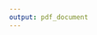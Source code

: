 ```yaml
---
output: pdf_document
---
```


\begin{centering}

\vspace{3 cm}

\LARGE

{\bf Estimating Under 5 Mortality of Municipalities in Mexico: 2000-2015}

\vspace{1.5 cm}

\Large
Neal Marquez

\vspace{3 cm}
\pagenumbering{gobble}

\normalsize
A thesis

submitted in partial fulfilment of the requirements for the degree of 

Master of Public Health

\vspace{1 cm}
University of Washington

2017

\vspace{3 cm}
Committee:

Haidong Wang, Chair

Simon Hay

Rafael lozano

\vspace{2 cm}
Program Authorized to Offer Degree:

Global Health

\end{centering}
